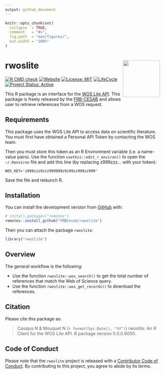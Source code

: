```yaml
---
output: github_document
---
```


<!-- README.md is generated from README.Rmd. Please edit that file -->


```r
knitr::opts_chunk$set(
  collapse  = TRUE,
  comment   = "#>",
  fig.path  = "man/figures/",
  out.width = "100%"
)
```



rwoslite <img src="man/figures/hexsticker.png" height="120px" align="right" style="float:right; height:120px;"/>
=========================================================

<!-- badges: start -->
[![R CMD check](https://github.com/FRBCesab/rwoslite/actions/workflows/R-CMD-check.yaml/badge.svg)](https://github.com/FRBCesab/rwoslite/actions/workflows/R-CMD-check.yaml)
[![Website](https://github.com/FRBCesab/rwoslite/actions/workflows/pkgdown.yaml/badge.svg)](https://github.com/FRBCesab/rwoslite/actions/workflows/pkgdown.yaml)
[![License: MIT](https://img.shields.io/badge/License-MIT-yellow.svg)](https://choosealicense.com/licenses/mit/)
[![LifeCycle](man/figures/lifecycle/lifecycle-stable.svg)](https://lifecycle.r-lib.org/articles/stages.html#stable)
[![Project Status: Active](https://www.repostatus.org/badges/latest/active.svg)](https://www.repostatus.org/#active)
<!-- badges: end -->


This R package is an interface for the [WOS Lite API](https://developer.clarivate.com/apis/woslite).
This package is freely released by the 
[FRB-CESAB](https://www.fondationbiodiversite.fr/en/about-the-foundation/le-cesab/) 
and allows user to retrieve references from a WOS request.


## Requirements

This package uses the WOS Lite API to access data on scientific literature. You 
must first have obtained a Personal API Token by contacting the WOS team.

Then you must store this token as an R Environment variable (i.e. a name-value pairs).
Use the function `usethis::edit_r_environ()` to open the `~/.Renviron` file and add 
this line (by replacing z999zzz... with your token):

```
WOS_KEY='z999zzz9zzz999999z9z99zz999zz999'
```

Save the file and relaunch R.



## Installation

You can install the development version from [GitHub](https://github.com/) with:

```r
# install.packages("remotes")
remotes::install_github("FRBCesab/rwoslite")
```

Then you can attach the package `rwoslite`:

```r
library("rwoslite")
```



## Overview

The general workflow is the following:

- Use the function `rwoslite::wos_search()` to get the total number of references
that match the Web of Science query.
- Use the function `rwoslite::wos_get_records()` to download the references.


## Citation

Please cite this package as: 

> Casajus N & Mouquet N (`r format(Sys.Date(), "%Y")`) rwoslite: An R Client for
the WOS Lite API. R package version 0.0.0.9000.



## Code of Conduct

Please note that the `rwoslite` project is released with a 
[Contributor Code of Conduct](https://contributor-covenant.org/version/2/0/CODE_OF_CONDUCT.html). 
By contributing to this project, you agree to abide by its terms.
